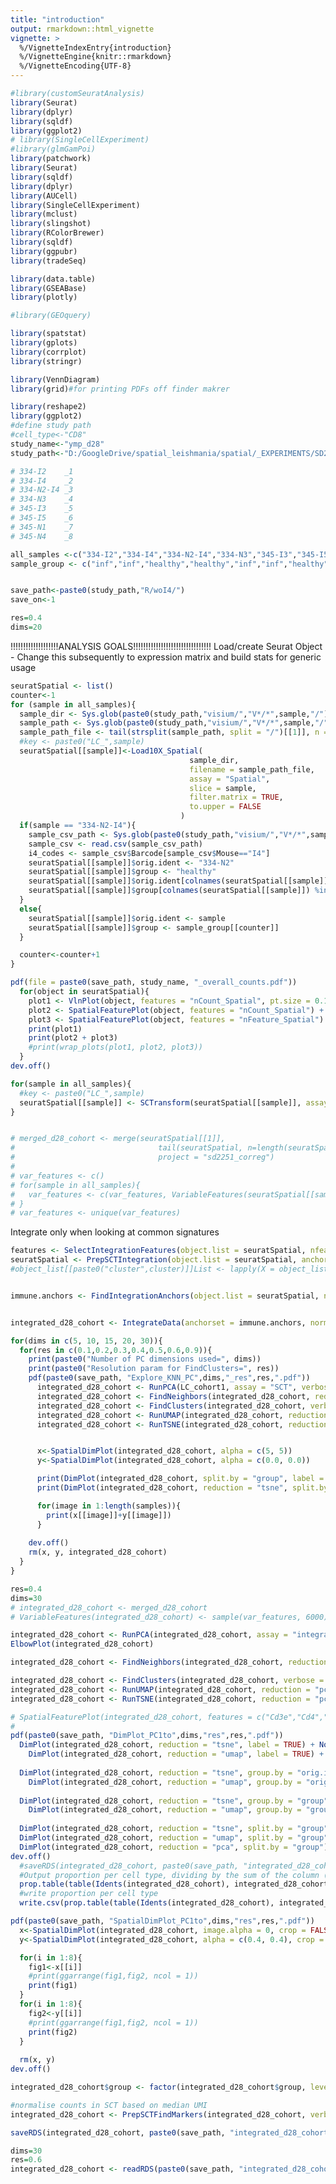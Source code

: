 ---
title: "introduction"
output: rmarkdown::html_vignette
vignette: >
  %/VignetteIndexEntry{introduction}
  %/VignetteEngine{knitr::rmarkdown}
  %/VignetteEncoding{UTF-8}
---

```{r message=FALSE}
#library(customSeuratAnalysis)
library(Seurat)
library(dplyr)
library(sqldf)
library(ggplot2)
# library(SingleCellExperiment)
#library(glmGamPoi)
library(patchwork)
library(Seurat)
library(sqldf)
library(dplyr)
library(AUCell)
library(SingleCellExperiment)
library(mclust)
library(slingshot)
library(RColorBrewer)
library(sqldf)
library(ggpubr)
library(tradeSeq)

library(data.table)
library(GSEABase)
library(plotly)

#library(GEOquery)

library(spatstat)
library(gplots)
library(corrplot)
library(stringr)

library(VennDiagram)
library(grid)#for printing PDFs off finder makrer

library(reshape2)
library(ggplot2)
#define study path
#cell_type<-"CD8"
study_name<-"ymp_d28"
study_path<-"D:/GoogleDrive/spatial_leishmania/spatial/_EXPERIMENTS/SD22.5.1_YMP_day28pi/"

# 334-I2	_1
# 334-I4	_2
# 334-N2-I4	_3
# 334-N3	_4
# 345-I3	_5
# 345-I5	_6
# 345-N1	_7
# 345-N4	_8

all_samples <-c("334-I2","334-I4","334-N2-I4","334-N3","345-I3","345-I5","345-N1","345-N4")
sample_group <- c("inf","inf","healthy","healthy","inf","inf","healthy","healthy")


save_path<-paste0(study_path,"R/woI4/")
save_on<-1

res=0.4
dims=20

```

!!!!!!!!!!!!!!!!!!!ANALYSIS GOALS!!!!!!!!!!!!!!!!!!!!!!!!!!!!!!!
Load/create Seurat Object
- Change this subsequently to expression matrix and build stats for generic usage
```{r loadSeurath5}

seuratSpatial <- list()
counter<-1
for (sample in all_samples){
  sample_dir <- Sys.glob(paste0(study_path,"visium/","V*/*",sample,"/"))
  sample_path <- Sys.glob(paste0(study_path,"visium/","V*/*",sample,"/","*.h5"))
  sample_path_file <- tail(strsplit(sample_path, split = "/")[[1]], n = 1)
  #key <- paste0("LC_",sample)
  seuratSpatial[[sample]]<-Load10X_Spatial(
                                        sample_dir,
                                        filename = sample_path_file,
                                        assay = "Spatial",
                                        slice = sample,
                                        filter.matrix = TRUE,
                                        to.upper = FALSE
                                      )
  if(sample == "334-N2-I4"){
    sample_csv_path <- Sys.glob(paste0(study_path,"visium/","V*/*",sample,"/","mouse.csv"))
    sample_csv <- read.csv(sample_csv_path)
    i4_codes <- sample_csv$Barcode[sample_csv$Mouse=="I4"]
    seuratSpatial[[sample]]$orig.ident <- "334-N2"
    seuratSpatial[[sample]]$group <- "healthy"
    seuratSpatial[[sample]]$orig.ident[colnames(seuratSpatial[[sample]]) %in% i4_codes] <- "334-I4"
    seuratSpatial[[sample]]$group[colnames(seuratSpatial[[sample]]) %in% i4_codes] <- "inf"
  }
  else{
    seuratSpatial[[sample]]$orig.ident <- sample
    seuratSpatial[[sample]]$group <- sample_group[[counter]]
  }

  counter<-counter+1
}


```

```{r data_pre_processing}
pdf(file = paste0(save_path, study_name, "_overall_counts.pdf"))
  for(object in seuratSpatial){
    plot1 <- VlnPlot(object, features = "nCount_Spatial", pt.size = 0.1) + NoLegend()
    plot2 <- SpatialFeaturePlot(object, features = "nCount_Spatial") + theme(legend.position = "right")
    plot3 <- SpatialFeaturePlot(object, features = "nFeature_Spatial") + theme(legend.position = "right")
    print(plot1)
    print(plot2 + plot3)
    #print(wrap_plots(plot1, plot2, plot3))
  }
dev.off()

```

```{r SCTRansform, warning=FALSE}


for(sample in all_samples){
  #key <- paste0("LC_",sample)
  seuratSpatial[[sample]] <- SCTransform(seuratSpatial[[sample]], assay = "Spatial", verbose = FALSE)
}


# merged_d28_cohort <- merge(seuratSpatial[[1]],
#                                tail(seuratSpatial, n=length(seuratSpatial)-1),
#                                project = "sd2251_correg")
# 
# var_features <- c()
# for(sample in all_samples){
#   var_features <- c(var_features, VariableFeatures(seuratSpatial[[sample]] ))
# }
# var_features <- unique(var_features)
```


Integrate only when looking at common signatures

```{r integrate_workflow_for_spatial}

features <- SelectIntegrationFeatures(object.list = seuratSpatial, nfeatures = 3000)
seuratSpatial <- PrepSCTIntegration(object.list = seuratSpatial, anchor.features = features)
#object_list[[paste0("cluster",cluster)]]List <- lapply(X = object_list[[paste0("cluster",cluster)]]List, FUN = RunPCA, features = features)


immune.anchors <- FindIntegrationAnchors(object.list = seuratSpatial, normalization.method = "SCT", anchor.features = features)


integrated_d28_cohort <- IntegrateData(anchorset = immune.anchors, normalization.method = "SCT")#, features.to.integrate =
```


```{r explore_clustering}

for(dims in c(5, 10, 15, 20, 30)){
  for(res in c(0.1,0.2,0.3,0.4,0.5,0.6,0.9)){
    print(paste0("Number of PC dimensions used=", dims))
    print(paste0("Resolution param for FindClusters=", res))
    pdf(paste0(save_path, "Explore_KNN_PC",dims,"_res",res,".pdf"))
      integrated_d28_cohort <- RunPCA(LC_cohort1, assay = "SCT", verbose = FALSE)
      integrated_d28_cohort <- FindNeighbors(integrated_d28_cohort, reduction = "pca", dims = 1:dims)
      integrated_d28_cohort <- FindClusters(integrated_d28_cohort, verbose = FALSE, resolution = res)
      integrated_d28_cohort <- RunUMAP(integrated_d28_cohort, reduction = "pca", dims = 1:dims)
      integrated_d28_cohort <- RunTSNE(integrated_d28_cohort, reduction = "pca", dims = 1:dims)


      x<-SpatialDimPlot(integrated_d28_cohort, alpha = c(5, 5))
      y<-SpatialDimPlot(integrated_d28_cohort, alpha = c(0.0, 0.0))

      print(DimPlot(integrated_d28_cohort, split.by = "group", label = TRUE)+NoLegend())
      print(DimPlot(integrated_d28_cohort, reduction = "tsne", split.by = "group", label = TRUE)+NoLegend())

      for(image in 1:length(samples)){
        print(x[[image]]+y[[image]])
      }
      
    dev.off()
    rm(x, y, integrated_d28_cohort)
  }
}
```


```{r clustering}
res=0.4
dims=30
# integrated_d28_cohort <- merged_d28_cohort
# VariableFeatures(integrated_d28_cohort) <- sample(var_features, 6000)

integrated_d28_cohort <- RunPCA(integrated_d28_cohort, assay = "integrated", verbose = FALSE)
ElbowPlot(integrated_d28_cohort)

integrated_d28_cohort <- FindNeighbors(integrated_d28_cohort, reduction = "pca", dims = 1:dims)

integrated_d28_cohort <- FindClusters(integrated_d28_cohort, verbose = FALSE, resolution = res)
integrated_d28_cohort <- RunUMAP(integrated_d28_cohort, reduction = "pca", dims = 1:dims)
integrated_d28_cohort <- RunTSNE(integrated_d28_cohort, reduction = "pca", dims = 1:dims)

# SpatialFeaturePlot(integrated_d28_cohort, features = c("Cd3e","Cd4","Cd8a","Cd19","Ms4a1","Ebf1"), ncol=3)
# 
pdf(paste0(save_path, "DimPlot_PC1to",dims,"res",res,".pdf"))
  DimPlot(integrated_d28_cohort, reduction = "tsne", label = TRUE) + NoLegend() 
    DimPlot(integrated_d28_cohort, reduction = "umap", label = TRUE) + NoLegend()
  
  DimPlot(integrated_d28_cohort, reduction = "tsne", group.by = "orig.ident") + NoLegend() 
    DimPlot(integrated_d28_cohort, reduction = "umap", group.by = "orig.ident") 
  
  DimPlot(integrated_d28_cohort, reduction = "tsne", group.by = "group") + NoLegend() 
    DimPlot(integrated_d28_cohort, reduction = "umap", group.by = "group")
  
  DimPlot(integrated_d28_cohort, reduction = "tsne", split.by = "group")
  DimPlot(integrated_d28_cohort, reduction = "umap", split.by = "group")
  DimPlot(integrated_d28_cohort, reduction = "pca", split.by = "group")
dev.off()
  #saveRDS(integrated_d28_cohort, paste0(save_path, "integrated_d28_cohort.rds"))
  #Output proportion per cell type, dividing by the sum of the column (margin=2)
  prop.table(table(Idents(integrated_d28_cohort), integrated_d28_cohort$orig.ident), margin = 2)
  #write proportion per cell type
  write.csv(prop.table(table(Idents(integrated_d28_cohort), integrated_d28_cohort$orig.ident), margin = 2), paste0(save_path, "/markers/", "_ident_proportions_sample.csv"), row.names =TRUE)

pdf(paste0(save_path, "SpatialDimPlot_PC1to",dims,"res",res,".pdf"))
  x<-SpatialDimPlot(integrated_d28_cohort, image.alpha = 0, crop = FALSE, pt.size.factor = 1.2)
  y<-SpatialDimPlot(integrated_d28_cohort, alpha = c(0.4, 0.4), crop = FALSE)

  for(i in 1:8){
    fig1<-x[[i]]
    #print(ggarrange(fig1,fig2, ncol = 1))
    print(fig1)
  }
  for(i in 1:8){
    fig2<-y[[i]]
    #print(ggarrange(fig1,fig2, ncol = 1))
    print(fig2)
  }
  
  rm(x, y)
dev.off()  

integrated_d28_cohort$group <- factor(integrated_d28_cohort$group, levels = c("healthy","healthy_inf","inf"))

#normalise counts in SCT based on median UMI
integrated_d28_cohort <- PrepSCTFindMarkers(integrated_d28_cohort, verbose = T)

saveRDS(integrated_d28_cohort, paste0(save_path, "integrated_d28_cohort_dims",dims,"_res_",res,".Rds"))
```

```{r read_RDS_if_available}
dims=30
res=0.6
integrated_d28_cohort <- readRDS(paste0(save_path, "integrated_d28_cohort_dims",dims,"_res_",res,".Rds"))
```

